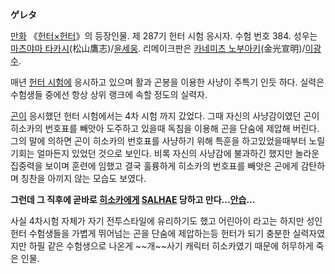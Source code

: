 '''ゲレタ'''

[[만화]] 《[[헌터×헌터]]》의 등장인물. 제 287기 헌터 시험 응시자. 수험 번호 384. 성우는 [[마츠야마 타카시]](松山鷹志)/[[윤세웅]]. 리메이크판은 [[카네미츠 노부아키]](金光宣明)/[[이광수]].

매년 [[헌터 시험]]에 응시하고 있으며 활과 곤봉을 이용한 사냥이 주특기 인듯 하다. 실력은 수험생들 중에선 항상 상위 랭크에 속할 정도의 실력자.

[[곤]]이 응시했던 헌터 시험에서는 4차 시험 까지 갔었다. 그때 자신의 사냥감이였던 곤이 히소카의 번호표를 빼앗아 도주하고 있을때 독침을 이용해 곤을 단숨에 제압해 버린다. 그의 말에 의하면 곤이 히소카의 번호표를 사냥하기 위해 특훈을 하고있었을때부터 노릴 기회는 얼마든지 있었던 것으로 보인다. 비록 자신의 사냥감에 불과하긴 했지만 놀라운 집중력을 보이며 훈련에 임했고 결국 훌륭하게 히소카의 번호표를 빼앗은 곤에게 감탄하며 칭찬을 아끼지 않는 모습도 보였다. 

'''그런데 그 직후에 곧바로 [[히소카]]에게 [[SALHAE]] 당하고 만다...[[안습]]...'''

사실 4차시험 자체가 자기 전투스타일에 유리하기도 했고 어린아이 라고는 하지만 성인 헌터 수험생들을 가볍게 뛰어넘는 곤을 단숨에 제압하는등 헌터가 되기 충분한 실력자였지만 하필 같은 수험생으로 나온게 ~~개~~사기 캐릭터 히소카였기 때문에 허무하게 죽은 인물.  
